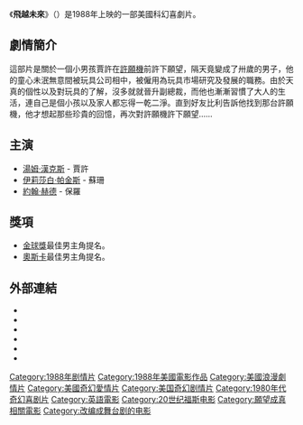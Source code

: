 {{unreferenced|time=2020-04-12T08:40:49+00:00}}
{{Infobox Film
| name           = 飛越未來
| original_name  = {{lang|en|''Big''}}
| image          = Big_Poster.jpg
| caption        = Promotional film poster for ''Big''.
| director       = [[Penny_Marshall|Penny Marshall]]
| producer       = [[詹姆斯‧L‧布魯克斯|詹姆斯‧L‧布魯克斯]]<br>[[Robert_Greenhut|Robert Greenhut]]
| writer         = [[蓋瑞‧羅斯|蓋瑞‧羅斯]]<br>[[Anne_Spielberg|Anne Spielberg]]
| starring       = [[湯姆·漢克斯|湯姆·漢克斯]]<br>[[伊莉莎白·帕金斯|伊莉莎白·帕金斯]]<br>[[Robert_Loggia|Robert Loggia]]<br>[[約翰‧赫德|約翰‧赫德]]
| music          = [[霍華‧蕭|霍華‧蕭]]
| cinematography = [[巴裡‧索南菲爾德|巴裡‧索南菲爾德]]
| editing        =
| distributor    = [[二十世紀福斯|二十世紀福斯]]
| released       = {{flagicon|United States}} 1988年6月3日
| runtime        = 104 分鐘
| country        = {{美國電影產地}}
| language       = [[英語|英語]]
| budget         = [[United_States_dollar|$]]18,000,000 (est.)
| gross          = 
| awards         = 
| rated          = PG
}}

《'''飛越未來'''》（{{lang-en|''Big''}}）是1988年上映的一部美國科幻喜劇片。

== 劇情簡介 ==
這部片是關於一個小男孩賈許在[[許願機|許願機]]前許下願望，隔天竟變成了卅歲的男子，他的童心未泯無意間被玩具公司相中，被僱用為玩具市場研究及發展的職務。由於天真的個性以及對玩具的了解，沒多就就晉升副總裁，而他也漸漸習慣了大人的生活，連自己是個小孩以及家人都忘得一乾二淨。直到好友比利告訴他找到那台許願機，他才想起那些珍貴的回憶，再次對許願機許下願望……

== 主演 ==
*[[湯姆·漢克斯|湯姆·漢克斯]] - 賈許
*[[伊莉莎白·帕金斯|伊莉莎白·帕金斯]] - 蘇珊
*[[約翰·赫德|約翰·赫德]] - 保羅

== 獎項 ==
*[[金球獎|金球獎]]最佳男主角提名。
*[[奧斯卡|奧斯卡]]最佳男主角提名。

==外部連結==
*{{imdb title|id=0094737}}
*{{amg movie|5343}}
*{{rotten-tomatoes|big}}
*{{douban|1293212}}
*{{mojo title|id=big}}
*{{metacritic film|big}}
{{DEFAULTSORT:Big}}
{{American film-stub}}

[[Category:1988年剧情片|Category:1988年剧情片]]
[[Category:1988年美國電影作品|Category:1988年美國電影作品]]
[[Category:美國浪漫劇情片|Category:美國浪漫劇情片]]
[[Category:美國奇幻愛情片|Category:美國奇幻愛情片]]
[[Category:美国奇幻剧情片|Category:美国奇幻剧情片]]
[[Category:1980年代奇幻喜剧片|Category:1980年代奇幻喜剧片]]
[[Category:英語電影|Category:英語電影]]
[[Category:20世纪福斯电影|Category:20世纪福斯电影]]
[[Category:願望成真相關電影|Category:願望成真相關電影]]
[[Category:改编成舞台剧的电影|Category:改编成舞台剧的电影]]